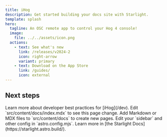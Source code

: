 ```yaml
---
title: iHog
description: Get started building your docs site with Starlight.
template: splash
hero:
  tagline: An OSC remote app to control your Hog 4 console!
  image:
    file: ../../assets/icon.png
  actions:
    - text: See what's new
      link: /releases/v2024-2
      icon: right-arrow
      variant: primary
    - text: Download on the App Store
      link: /guides/
      icon: external
---
```



## Next steps

<CardGrid stagger>
	<Card title="Developer Resources" icon="document">
	Learn more about developer best practices for [iHog](/dev).
	</Card>
	<Card title="Update content" icon="pencil">
		Edit `src/content/docs/index.mdx` to see this page change.
	</Card>
	<Card title="Add new content" icon="add-document">
		Add Markdown or MDX files to `src/content/docs` to create new pages.
	</Card>
	<Card title="Configure your site" icon="setting">
		Edit your `sidebar` and other config in `astro.config.mjs`.
	</Card>
	<Card title="Read the docs" icon="open-book">
		Learn more in [the Starlight Docs](https://starlight.astro.build/).
	</Card>
</CardGrid>
